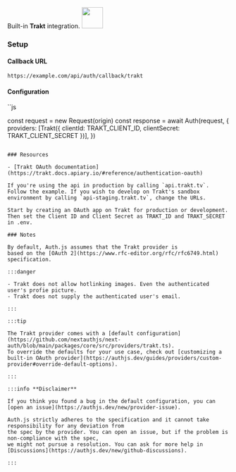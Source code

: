 <div
  style={{
    backgroundColor: "#000",
    display: "flex",
    justifyContent: "space-between",
    color: "#fff",
    padding: 16,
  }}
>
  <span>
    Built-in <b>Trakt</b> integration.
  </span>
  <a href="https://www.trakt.tv/">
    <img
      style={{ display: "block" }}
      src="/img/providers/trakt.svg"
      height="48"
    />
  </a>
</div>

### Setup

#### Callback URL

```
https://example.com/api/auth/callback/trakt
```

#### Configuration

``js

const request = new Request(origin)
const response = await Auth(request, {
providers: [Trakt({ clientId: TRAKT_CLIENT_ID, clientSecret: TRAKT_CLIENT_SECRET })],
})

```

### Resources

- [Trakt OAuth documentation](https://trakt.docs.apiary.io/#reference/authentication-oauth)

If you're using the api in production by calling `api.trakt.tv`. Follow the example. If you wish to develop on Trakt's sandbox environment by calling `api-staging.trakt.tv`, change the URLs.

Start by creating an OAuth app on Trakt for production or development. Then set the Client ID and Client Secret as TRAKT_ID and TRAKT_SECRET in .env.

### Notes

By default, Auth.js assumes that the Trakt provider is
based on the [OAuth 2](https://www.rfc-editor.org/rfc/rfc6749.html) specification.

:::danger

- Trakt does not allow hotlinking images. Even the authenticated user's profie picture.
- Trakt does not supply the authenticated user's email.

:::

:::tip

The Trakt provider comes with a [default configuration](https://github.com/nextauthjs/next-auth/blob/main/packages/core/src/providers/trakt.ts).
To override the defaults for your use case, check out [customizing a built-in OAuth provider](https://authjs.dev/guides/providers/custom-provider#override-default-options).

:::

:::info **Disclaimer**

If you think you found a bug in the default configuration, you can [open an issue](https://authjs.dev/new/provider-issue).

Auth.js strictly adheres to the specification and it cannot take responsibility for any deviation from
the spec by the provider. You can open an issue, but if the problem is non-compliance with the spec,
we might not pursue a resolution. You can ask for more help in [Discussions](https://authjs.dev/new/github-discussions).

:::
```
